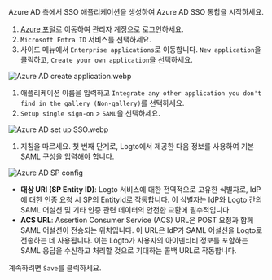 Azure AD 측에서 SSO 애플리케이션을 생성하여 Azure AD SSO 통합을 시작하세요.

1. [Azure 포털](https://portal.azure.com/)로 이동하여 관리자 계정으로 로그인하세요.
2. `Microsoft Entra ID` 서비스를 선택하세요.
3. 사이드 메뉴에서 `Enterprise applications`로 이동합니다. `New application`을 클릭하고, `Create your own application`을 선택하세요.

![Azure AD create application.webp](./assets/azure_ad_create_application.webp)

1. 애플리케이션 이름을 입력하고 `Integrate any other application you don't find in the gallery (Non-gallery)`를 선택하세요.
2. `Setup single sign-on` > `SAML`을 선택하세요.

![Azure AD set up SSO.webp](./assets/azure_ad_set_up_single_sign_on.webp)

1. 지침을 따르세요. 첫 번째 단계로, Logto에서 제공한 다음 정보를 사용하여 기본 SAML 구성을 입력해야 합니다.

![Azure AD SP config](./assets/azure_ad_sp_config.webp)

- **대상 URI (SP Entity ID)**: Logto 서비스에 대한 전역적으로 고유한 식별자로, IdP에 대한 인증 요청 시 SP의 EntityId로 작동합니다. 이 식별자는 IdP와 Logto 간의 SAML 어설션 및 기타 인증 관련 데이터의 안전한 교환에 필수적입니다.
- **ACS URL**: Assertion Consumer Service (ACS) URL은 POST 요청과 함께 SAML 어설션이 전송되는 위치입니다. 이 URL은 IdP가 SAML 어설션을 Logto로 전송하는 데 사용됩니다. 이는 Logto가 사용자의 아이덴티티 정보를 포함하는 SAML 응답을 수신하고 처리할 것으로 기대하는 콜백 URL로 작동합니다.

계속하려면 `Save`를 클릭하세요.
